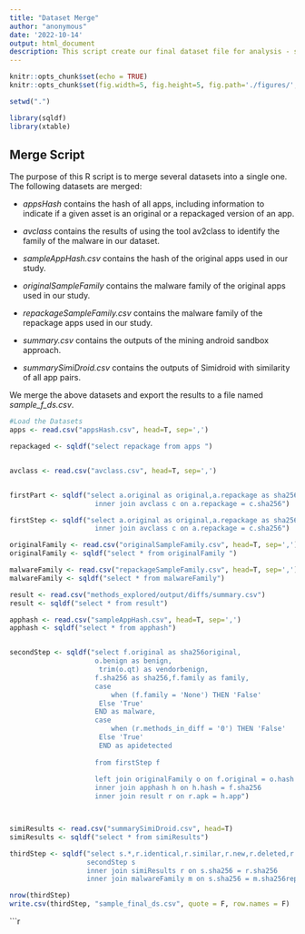 ```yaml
---
title: "Dataset Merge"
author: "anonymous"
date: '2022-10-14'
output: html_document
description: This script create our final dataset file for analysis - sample_final_ds.csv.csv
---
```


```r
knitr::opts_chunk$set(echo = TRUE)
knitr::opts_chunk$set(fig.width=5, fig.height=5, fig.path='./figures/', dev=c('png', 'pdf'))

setwd(".")

library(sqldf)
library(xtable)
```

## Merge Script


The purpose of this R script is to merge several datasets into a single one. 
The following datasets are merged:

   * *appsHash* contains the hash of all apps, including information to indicate 
   if a given asset is an original or a repackaged version of an app. 
   
   * *avclass* contains the results of using the tool av2class to identify 
   the family of the malware in our dataset. 
   
   * *sampleAppHash.csv* contains the hash of the original apps used in our study. 
   
   * *originalSampleFamily* contains the malware family of the original apps used in our study. 
   
   * *repackageSampleFamily.csv* contains the malware family of the repackage apps used in our study. 
   
   * *summary.csv* contains the outputs of the mining android sandbox approach.
   
   * *summarySimiDroid.csv* contains the outputs of Simidroid with similarity of all app pairs.
   
We merge the above datasets and export the results to a file named *sample_f_ds.csv*.   

```r

#Load the Datasets
apps <- read.csv("appsHash.csv", head=T, sep=',')

repackaged <- sqldf("select repackage from apps ")


avclass <- read.csv("avclass.csv", head=T, sep=',')


firstPart <- sqldf("select a.original as original,a.repackage as sha256,c.family as family from apps a 
                     inner join avclass c on a.repackage = c.sha256")

firstStep <- sqldf("select a.original as original,a.repackage as sha256,c.family as family from apps a 
                     inner join avclass c on a.repackage = c.sha256")

originalFamily <- read.csv("originalSampleFamily.csv", head=T, sep=',')
originalFamily <- sqldf("select * from originalFamily ")

malwareFamily <- read.csv("repackageSampleFamily.csv", head=T, sep=',')
malwareFamily <- sqldf("select * from malwareFamily")

result <- read.csv("methods_explored/output/diffs/summary.csv")
result <- sqldf("select * from result")

apphash <- read.csv("sampleAppHash.csv", head=T, sep=',')
apphash <- sqldf("select * from apphash")


secondStep <- sqldf("select f.original as sha256original,
                     o.benign as benign,
	                  trim(o.qt) as vendorbenign,
                     f.sha256 as sha256,f.family as family,
                     case
	                     when (f.family = 'None') THEN 'False'
	                  Else 'True'
                     END as malware,
                     case
	                     when (r.methods_in_diff = '0') THEN 'False'
	                  Else 'True' 
	                  END as apidetected
                     
                     from firstStep f 
                     
                     left join originalFamily o on f.original = o.hash
                     inner join apphash h on h.hash = f.sha256
                     inner join result r on r.apk = h.app")



simiResults <- read.csv("summarySimiDroid.csv", head=T)
simiResults <- sqldf("select * from simiResults")

thirdStep <- sqldf("select s.*,r.identical,r.similar,r.new,r.deleted,r.similarity,m.vendormalicious from 
                   secondStep s 
                   inner join simiResults r on s.sha256 = r.sha256
                   inner join malwareFamily m on s.sha256 = m.sha256repackage")

nrow(thirdStep)
write.csv(thirdStep, "sample_final_ds.csv", quote = F, row.names = F)

```

```r





